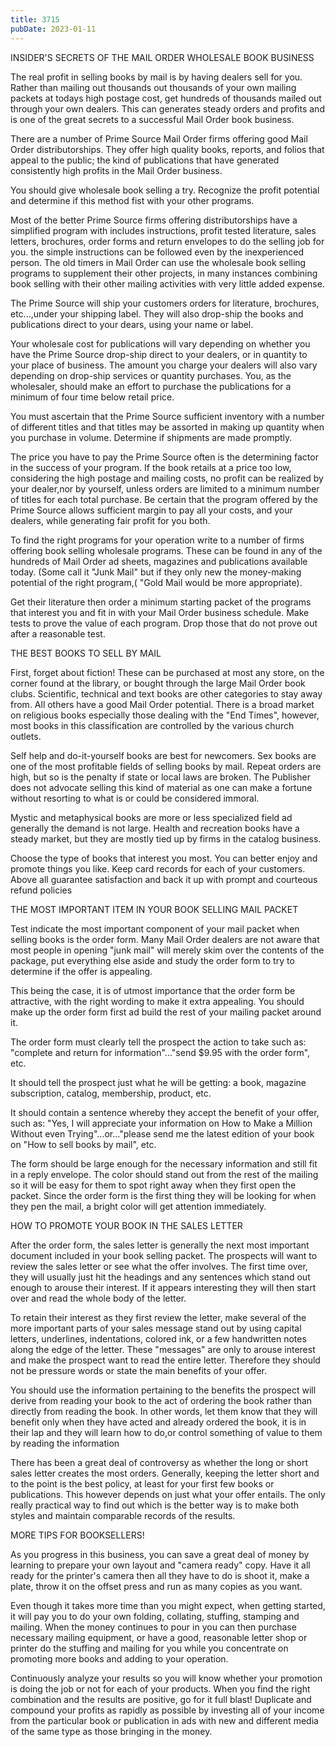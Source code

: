 ```yaml
---
title: 3715
pubDate: 2023-01-11
---
```


INSIDER'S SECRETS OF THE MAIL ORDER WHOLESALE BOOK BUSINESS

The real profit in selling books by mail is by having dealers
sell for you. Rather than mailing out thousands out thousands of
your own mailing packets at todays high postage cost, get
hundreds of thousands mailed out through your own dealers. This
can generates steady orders and profits and is one of the great
secrets to a successful Mail Order book business.

There are a number of Prime Source Mail Order firms offering good
Mail Order distributorships. They offer high quality books,
reports, and folios that appeal to the public; the kind of
publications that have generated consistently high profits in the
Mail Order business.

You should give wholesale book selling a try. Recognize the
profit potential and determine if this method fist with your
other programs.

Most of the better Prime Source firms offering distributorships
have a simplified program with includes instructions, profit
tested literature, sales letters, brochures, order forms and
return envelopes to do the selling job for you. the simple
instructions can be followed even by the inexperienced person.
The old timers in Mail Order can use the wholesale book selling
programs to supplement their other projects, in many instances
combining book selling with their other mailing activities with
very little added expense.

The Prime Source will ship your customers orders for literature,
brochures, etc...,under your shipping label. They will also
drop-ship the books and publications direct to your dears, using
your name or label.

Your wholesale cost for publications will vary depending on
whether you have the Prime Source drop-ship direct to your
dealers, or in quantity to your place of business. The amount you
charge your dealers will also vary depending on drop-ship
services or quantity purchases. You, as the wholesaler, should
make an effort to purchase the publications for a minimum of four
time below retail price.

You must ascertain that the Prime Source sufficient inventory
with a number of different titles and that titles may be assorted
in making up quantity when you purchase in volume. Determine if
shipments are made promptly.

The price you have to pay the Prime Source often is the
determining factor in the success of your program. If the book
retails at a price too low, considering the high postage and
mailing costs, no profit can be realized by your dealer,nor by
yourself, unless orders are limited to a minimum number of titles
for each total purchase. Be certain that the program offered by
the Prime Source allows sufficient margin to pay all your costs,
and your dealers, while generating fair profit for you both.

To find the right programs for your operation write to a number
of firms offering book selling wholesale programs.
These can be found in any of the hundreds of Mail Order ad
sheets, magazines and publications available today. (Some call it
"Junk Mail" but if they only new the money-making potential of
the right program,( "Gold Mail would be more appropriate).

Get their literature then order a minimum starting packet of the
programs that interest you and fit in with your Mail Order
business schedule. Make tests to prove the value of each program.
Drop those that do not prove out after a reasonable test.

THE BEST BOOKS TO SELL BY MAIL

First, forget about fiction! These can be purchased at most any
store, on the corner found at the library, or bought through the
large Mail Order book clubs. Scientific, technical and text books
are other categories to stay away from. All others have a good
Mail Order potential. There is a broad market on religious books
especially those dealing with the "End Times", however, most
books in this classification are controlled by the various church
outlets.

Self help and do-it-yourself books are best for newcomers. Sex
books are one of the most profitable fields of selling books by
mail. Repeat orders are high, but so is the penalty if state or
local laws are broken. The Publisher does not advocate selling
this kind of material as one can make a fortune without resorting
to what is or could be considered immoral.

Mystic and metaphysical books are more or less specialized field
ad generally the demand is not large. Health and recreation books
have a steady market, but they are mostly tied up by firms in the
catalog business.

Choose the type of books that interest you most. You can better
enjoy and promote things you like. Keep card records for each of
your customers. Above all guarantee satisfaction and back it up
with prompt and courteous refund policies

THE MOST IMPORTANT ITEM IN YOUR BOOK SELLING MAIL PACKET

Test indicate the most important component of your mail packet
when selling books is the order form. Many Mail Order dealers are
not aware that most people in opening "junk mail" will merely
skim over the contents of the package, put everything else aside
and study the order form to try to determine if the offer is
appealing.

This being the case, it is of utmost importance that the order
form be attractive, with the right wording to make it extra
appealing. You should make up the order form first ad build the
rest of your mailing packet around it.

The order form must clearly tell the prospect the action to take
such as: "complete and return for information"..."send $9.95 with
the order form", etc.  

It should tell the prospect just what he will be getting: a book,
magazine subscription, catalog, membership, product, etc.

It should contain a sentence whereby they accept the benefit of
your offer, such as: "Yes, I will appreciate your information on
How to Make a Million Without even Trying"...or..."please send me
the latest edition of your book on "How to sell books by mail",
etc.

The form should be large enough for the necessary information and
still fit in a reply envelope. The color should stand out from
the rest of the mailing so it will be easy for them to spot right
away when they first open the packet. Since the order form is the
first thing they will be looking for when they pen the mail, a
bright color will get attention immediately.

HOW TO PROMOTE YOUR BOOK IN THE SALES LETTER

After the order form, the sales letter is generally the next most
important document included in your book selling packet. The
prospects will want to review the sales letter or see what the
offer involves. The first time over, they will usually just hit
the headings and any sentences which stand out enough to arouse
their interest. If it appears interesting they will then start
over and read the whole body of the letter.

To retain their interest as they first review the letter, make
several of the more important parts of your sales message stand
out by using capital letters, underlines, indentations, colored
ink, or a few handwritten notes along the edge of the letter.
These "messages" are only to arouse interest and make the
prospect want to read the entire letter. Therefore they should
not be pressure words or state the main benefits of your offer.

You should use the information pertaining to the benefits the
prospect will derive from reading your book to the act of
ordering the book rather than directly from reading the book. In
other words, let them know that they will benefit only when they
have acted and already ordered the book, it is in their lap and
they will learn how to do,or control something of value to them
by reading the information

There has been a great deal of controversy as whether the long or
short sales letter creates the most orders. Generally, keeping
the letter short and to the point is the best policy, at least
for your first few books or publications. This however depends on
just what your offer entails. The only really practical way to
find out which is the better way is to make both styles and
maintain comparable records of the results.

MORE TIPS FOR BOOKSELLERS!

As you progress in this business, you can save a great deal of
money by learning to prepare your own layout and "camera ready"
copy. Have it all ready for the printer's camera then all they
have to do is shoot it, make a plate, throw it on the offset
press and run as many copies as you want.

Even though it takes more time than you might expect, when
getting started, it will pay you to do your own folding,
collating, stuffing, stamping and mailing. When the money
continues to pour in you can then purchase necessary mailing
equipment, or have a good, reasonable letter shop or printer do
the stuffing and mailing for you while you concentrate on
promoting more books and adding to your operation.

Continuously analyze your results so you will know whether your
promotion is doing the job or not for each of your products. When
you find the right combination and the results are positive, go
for it full blast! Duplicate and compound your profits as rapidly
as possible by investing all of your income from the particular
book or publication in ads with new and different media of the
same type as those bringing in the money.